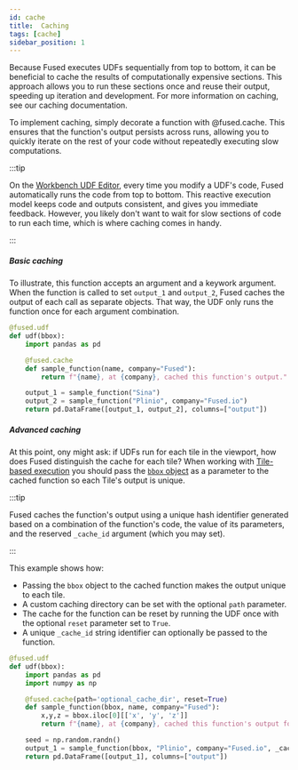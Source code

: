 ```yaml
---
id: cache
title:  Caching
tags: [cache]
sidebar_position: 1
---
```


Because Fused executes UDFs sequentially from top to bottom, it can be beneficial to cache the results of computationally expensive sections. This approach allows you to run these sections once and reuse their output, speeding up iteration and development. For more information on caching, see our caching documentation.

To implement caching, simply decorate a function with @fused.cache. This ensures that the function's output persists across runs, allowing you to quickly iterate on the rest of your code without repeatedly executing slow computations.



:::tip

On the [Workbench UDF Editor](/workbench/map-builder/udf-editor/), every time you modify a UDF's code, Fused automatically runs the code from top to bottom. This reactive execution model keeps code and outputs consistent, and gives you immediate feedback. However, you likely don't want to wait for slow sections of code to run each time, which is where caching comes in handy.

:::


##### Basic caching

To illustrate, this function accepts an argument and a keywork argument. When the function is called to set `output_1` and `output_2`, Fused caches the output of each call as separate objects. That way, the UDF only runs the function once for each argument combination.

```python
@fused.udf
def udf(bbox):
    import pandas as pd

    @fused.cache
    def sample_function(name, company="Fused"):
        return f"{name}, at {company}, cached this function's output."

    output_1 = sample_function("Sina")
    output_2 = sample_function("Plinio", company="Fused.io")
    return pd.DataFrame([output_1, output_2], columns=["output"])

```

##### Advanced caching

At this point, ony might ask: if UDFs run for each tile in the viewport, how does Fused distinguish the cache for each tile? When working with [Tile-based execution](/basics/core-concepts/call/#tile) you should pass the [`bbox` object](/basics/core-concepts/call/#the-bbox-object) as a parameter to the cached function so each Tile's output is unique.

:::tip

Fused caches the function's output using a unique hash identifier generated based on a combination of the function's code, the value of its parameters, and the reserved `_cache_id` argument (which you may set). 

:::

This example shows how:
- Passing the `bbox` object to the cached function makes the output unique to each tile.
- A custom caching directory can be set with the optional `path` parameter.
- The cache for the function can be reset by running the UDF once with the optional `reset` parameter set to `True`.
- A unique `_cache_id` string identifier can optionally be passed to the function.

```python
@fused.udf
def udf(bbox):
    import pandas as pd
    import numpy as np

    @fused.cache(path='optional_cache_dir', reset=True)
    def sample_function(bbox, name, company="Fused"):
        x,y,z = bbox.iloc[0][['x', 'y', 'z']]
        return f"{name}, at {company}, cached this function's output for the tile {z} {x} {y}."

    seed = np.random.randn()
    output_1 = sample_function(bbox, "Plinio", company="Fused.io", _cache_id=str(seed))
    return pd.DataFrame([output_1], columns=["output"])
```